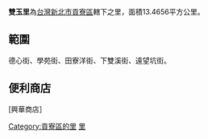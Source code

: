 {{Unreferenced|time=2021-04-15T16:27:36+00:00}}
{{ROC Village or Li Info|
City/CountyName  =  新北市  |
DivName  =  貢寮區  |
Village/LiName  =  雙玉  |
Village/Li  =  里  |
OldName  =  |
Longitude  =  |
Latitude  =  |
AreaTotal  =  13.4656  |
HouseholdTotal  =  512  |
Male  =  736  |
Female  =  672  |
PopTotal  =  1,408  |
YearMonth  =  [[2011年12月|2011年12月]]  |
Head  =  吳永彬  |
Sub  =  23  |
Neighbors  =  [[貢寮里|貢寮里]]、[[美豐里|美豐里]]、[[仁里里|仁里里]]、[[龍門里|龍門里]]、[[龍崗里|龍崗里]]、[[福隆里|福隆里]]  |
MapLocation  =  |
Address  =  田寮洋街6號  |
DataSource  =  |
}}
'''雙玉里'''為[[台灣|台灣]][[新北市|新北市]][[貢寮區|貢寮區]]轄下之里，面積13.4656平方公里。

==  範圍  ==
德心街、學苑街、田寮洋街、下雙溪街、遠望坑街。

==  便利商店  ==
[興華商店］

{{新北市貢寮區}}

[[Category:貢寮區的里|Category:貢寮區的里]]
[[Category:貢寮區|里]]